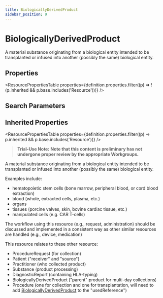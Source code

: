 ```yaml
---
title: BiologicallyDerivedProduct
sidebar_position: 9
---
```



# BiologicallyDerivedProduct

A material substance originating from a biological entity intended to be transplanted or infused
into another (possibly the same) biological entity.

<Tabs queryString="section">
<TabItem value="schema" label="Schema" default>

## Properties

<ResourcePropertiesTable
  properties={definition.properties.filter((p) => !(p.inherited && p.base.includes('Resource')))}
/>

## Search Parameters

<SearchParamsTable searchParams={definition.searchParameters} />

## Inherited Properties

<ResourcePropertiesTable properties={definition.properties.filter((p) => p.inherited && p.base.includes('Resource'))} />

</TabItem>
  <TabItem value="usage" label="Usage">
    <div>   <a name="bnc"> </a>     <blockquote class="stu-note"><p><b>Trial-Use Note:</b> <a name="dstu"></a> <strong>Note that this content is preliminary has not undergone proper review by the appropriate Workgroups.</strong> </p></blockquote>     <p> A material substance originating from a biological entity intended to be transplanted or infused into another (possibly the same) biological entity. </p>   <p> Examples include: </p>   <ul>    <li>hematopoietic stem cells (bone marrow, peripheral blood, or cord blood extraction) </li>    <li>blood (whole, extracted cells, plasma, etc.) </li>    <li>organs </li>    <li>tissues (porcine valves, skin, bovine cardiac tissue, etc.) </li>    <li>manipulated cells (e.g. CAR T-cells)  </li>   </ul>   <p> The workflow using this resource (e.g., request, administration) should be discussed and implemented in a consistent way as other similar resources are handled (e.g., device, medication) </p>  </div>
    </TabItem>
  <TabItem value="relationships" label="Relationships">
    <div>  <p> This resource relates to these other resource:</p>  <ul>  <li>ProcedureRequest (for collection)</li>  <li>Patient ("receiver" and "source")</li>  <li>Practitioner (who collected product)</li>  <li>Substance (product processing)</li>  <li>DiagnosticReport (containing HLA-typing)</li>  <li>BiologicallyDerivedProduct ("parent" product for multi-day collections)</li>  <li>Procedure (one for collection and one for transplantation, will need to add <a href="/docs/api/fhir/resources/biologicallyderivedproduct">BiologicallyDerivedProduct</a> to the "usedReference")</li> </ul> </div>
    </TabItem>

</Tabs>
